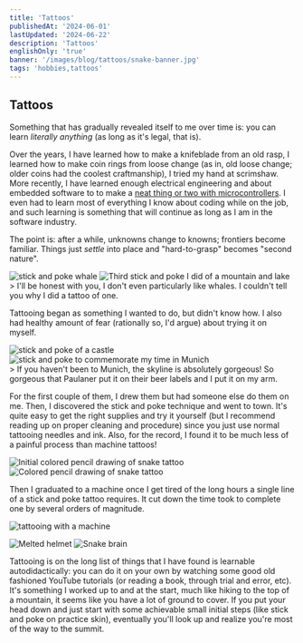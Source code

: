 ```yaml
---
title: 'Tattoos'
publishedAt: '2024-06-01'
lastUpdated: '2024-06-22'
description: 'Tattoos'
englishOnly: 'true'
banner: '/images/blog/tattoos/snake-banner.jpg'
tags: 'hobbies,tattoos'
---
```


## Tattoos

Something that has gradually revealed itself to me over time is: you can learn _literally anything_ (as long as it's legal, that is).

Over the years, I have learned how to make a knifeblade from an old rasp, I learned how to make coin rings from loose change (as in,
old loose change; older coins had the coolest craftmanship), I tried my hand at scrimshaw. More recently, I have learned enough electrical engineering and about embedded software to
to make a [neat thing or two with microcontrollers](https://emackinnon.io/projects). I even had to learn most of everything I know about
coding while on the job, and such learning is something that will continue as long as I am in the software industry.

The point is: after a while, unknowns change to knowns; frontiers become familiar. Things just _settle_ into place and "hard-to-grasp"
becomes "second nature".

<div className='flex items-center'>
  <Img
    mdx
    publicId='/images/blog/tattoos/whale.png'
    alt='stick and poke whale'
    width={350}
    height={400}
  />
  <Img
    mdx
    publicId='/images/blog/tattoos/mountain-stick-n-poke.jpg'
    alt='Third stick and poke I did of a mountain and lake'
    width={350}
    height={400}
  />
</div>
> I'll be honest with you, I don't even particularly like whales. I couldn't tell
you why I did a tattoo of one.

Tattooing began as something I wanted to do, but didn't know how. I also had healthy amount of fear (rationally so, I'd argue) about trying it on myself.

<div className='flex items-center'>
  <Img
    mdx
    publicId='/images/blog/tattoos/castle.jpg'
    alt='stick and poke of a castle'
    width={350}
    height={400}
  />
  <Img
    mdx
    publicId='/images/blog/tattoos/munich-paulaner.jpg'
    alt='stick and poke to commemorate my time in Munich'
    width={350}
    height={400}
  />
</div>
> If you haven't been to Munich, the skyline is absolutely gorgeous! So gorgeous
that Paulaner put it on their beer labels and I put it on my arm.

For the first couple of them, I drew them but had someone else do them on me. Then, I discovered the stick and poke technique and went to town.
It's quite easy to get the right supplies and try it yourself (but I recommend reading up on proper cleaning and procedure) since you just use
normal tattooing needles and ink. Also, for the record, I found it to be much less of a painful process than machine tattoos!

<div className='flex items-center'>
  <Img
    mdx
    publicId='/images/blog/tattoos/snake-drawing.jpg'
    alt='Initial colored pencil drawing of snake tattoo'
    width={350}
    height={400}
  />
  <Img
    mdx
    publicId='/images/blog/tattoos/helmet-skull-drawing.jpg'
    alt='Colored pencil drawing of snake tattoo'
    width={350}
    height={400}
  />
</div>

Then I graduated to a machine once I get tired of the long hours a single line of a stick and poke tattoo requires. It cut down the time
took to complete one by several orders of magnitude.

<Img
  mdx
  publicId='/images/blog/tattoos/in-action.jpg'
  alt='tattooing with a machine'
  width={550}
  height={700}
/>

<div className='flex items-center'>
  <Img
    mdx
    publicId='/images/blog/tattoos/helmet-skull-tattoo.jpg'
    alt='Melted helmet'
    width={300}
    height={500}
  />
  <Img
    mdx
    publicId='/images/blog/tattoos/snake-banner.jpg'
    alt='Snake brain'
    width={450}
    height={400}
  />
</div>

Tattooing is on the long list of things that I have found is learnable autodidactically: you can do it on your own by watching some good old fashioned
YouTube tutorials (or reading a book, through trial and error, etc). It's something I worked up to and at the start, much like hiking to the top of a mountain, it seems like you
have a lot of ground to cover. If you put your head down and just start with some achievable small initial steps (like stick and poke
on practice skin), eventually you'll look up and realize you're most of the way to the summit.
